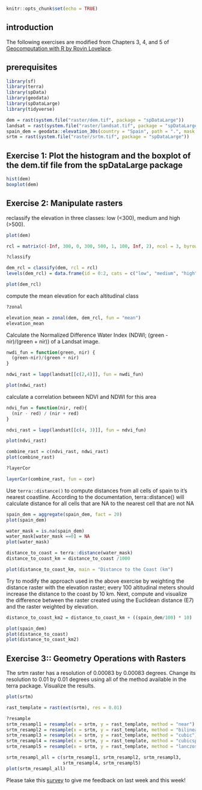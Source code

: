 ```r
knitr::opts_chunk$set(echo = TRUE)
```

## introduction

The following exercises are modified from Chapters 3, 4, and 5 of [Geocomputation with R by Rovin Lovelace](https://r.geocompx.org/).

## prerequisites

```r
library(sf)
library(terra)
library(spData)
library(geodata)
library(spDataLarge)
library(tidyverse)
```

```r
dem = rast(system.file("raster/dem.tif", package = "spDataLarge"))
landsat = rast(system.file("raster/landsat.tif", package = "spDataLarge"))
spain_dem = geodata::elevation_30s(country = "Spain", path = ".", mask = FALSE)
srtm = rast(system.file("raster/srtm.tif", package = "spDataLarge"))
```

## Exercise 1: Plot the histogram and the boxplot of the dem.tif file from the spDataLarge package

```r
hist(dem)
boxplot(dem)
```

## Exercise 2: Manipulate rasters

reclassify the elevation in three classes: low (<300), medium and high (>500). 

```r
plot(dem)

rcl = matrix(c(-Inf, 300, 0, 300, 500, 1, 100, Inf, 2), ncol = 3, byrow = TRUE)

?classify

dem_rcl = classify(dem, rcl = rcl)
levels(dem_rcl) = data.frame(id = 0:2, cats = c("low", "medium", "high"))

plot(dem_rcl)
```

compute the mean elevation for each altitudinal class

```r
?zonal

elevation_mean = zonal(dem, dem_rcl, fun = "mean")
elevation_mean
```

Calculate the Normalized Difference Water Index (NDWI; (green - nir)/(green + nir)) of a Landsat image.

```r
nwdi_fun = function(green, nir) {
  (green-nir)/(green + nir)
}

ndwi_rast = lapp(landsat[[c(2,4)]], fun = nwdi_fun)

plot(ndwi_rast)
```

calculate a correlation between NDVI and NDWI for this area

```r
ndvi_fun = function(nir, red){
  (nir - red) / (nir + red)
}

ndvi_rast = lapp(landsat[[c(4, 3)]], fun = ndvi_fun)

plot(ndvi_rast)
```

```r
combine_rast = c(ndvi_rast, ndwi_rast)
plot(combine_rast)

?layerCor

layerCor(combine_rast, fun = cor)
```

Use `terra::distance()` to compute distances from all cells of spain to it's nearest coastline. According to the documentation, terra::distance() will calculate distance for all cells that are NA to the nearest cell that are not NA

```r
spain_dem = aggregate(spain_dem, fact = 20)
plot(spain_dem)

water_mask = is.na(spain_dem)
water_mask[water_mask ==0] = NA
plot(water_mask)

distance_to_coast = terra::distance(water_mask)
distance_to_coast_km = distance_to_coast /1000

plot(distance_to_coast_km, main = "Distance to the Coast (km")
```

Try to modify the approach used in the above exercise by weighting the distance raster with the elevation raster; every 100 altitudinal meters should increase the distance to the coast by 10 km. Next, compute and visualize the difference between the raster created using the Euclidean distance (E7) and the raster weighted by elevation.

```r
distance_to_coast_km2 = distance_to_coast_km + ((spain_dem/100) * 10)

plot(spain_dem)
plot(distance_to_coast)
plot(distance_to_coast_km2)
```


## Exercise 3:: Geometry Operations with Rasters

The srtm raster has a resolution of 0.00083 by 0.00083 degrees. Change its resolution to 0.01 by 0.01 degrees using all of the method available in the terra package. Visualize the results. 

```r
plot(srtm)

rast_template = rast(ext(srtm), res = 0.01)

?resample
srtm_resampl1 = resample(x = srtm, y = rast_template, method = "near")
srtm_resampl2 = resample(x = srtm, y = rast_template, method = "bilinear")
srtm_resampl3 = resample(x = srtm, y = rast_template, method = "cubic")
srtm_resampl4 = resample(x = srtm, y = rast_template, method = "cubicspline")
srtm_resampl5 = resample(x = srtm, y = rast_template, method = "lanczos")
```

```r
srtm_resampl_all = c(srtm_resampl1, srtm_resampl2, srtm_resampl3,
                     srtm_resampl4, srtm_resampl5)
plot(srtm_resampl_all)
```

Please take this [survey](https://forms.gle/P6EneoEW7GY56LP16) to give me feedback on last week and this week!
